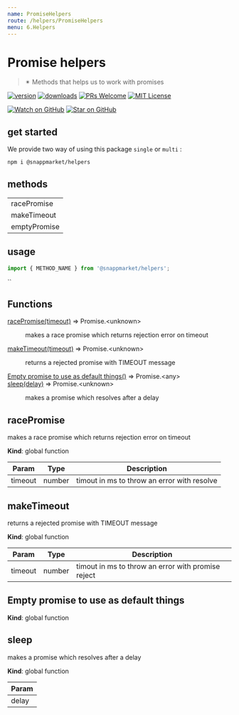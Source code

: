 ```yaml
---
name: PromiseHelpers
route: /helpers/PromiseHelpers
menu: 6.Helpers
---
```



# Promise helpers
> ✴ Methods that helps us to work with promises

[![version](https://img.shields.io/npm/v/@snappmarket/helpers.svg?style=flat-square)](https://www.npmjs.com/package/@snappmarket/helpers)
[![downloads](https://img.shields.io/npm/dm/@snappmarket/helpers.svg?style=flat-square)](https://www.npmtrends.com/@snappmarket/helpers)
[![PRs Welcome](https://img.shields.io/badge/PRs-welcome-brightgreen.svg?style=flat-square)](http://makeapullrequest.com)
[![MIT License](https://img.shields.io/npm/l/@snappmarket/helpers.svg?style=flat-square)](https://github.com/snappmarket/frontend-toolbox/blob/develop/packages/ui/index.mdx)

[![Watch on GitHub](https://img.shields.io/github/watchers/snappmarket/frontend-toolbox.svg?style=social)](https://github.com/snappmarket/frontend-toolbox/watchers)
[![Star on GitHub](https://img.shields.io/github/stars/snappmarket/frontend-toolbox.svg?style=social)](https://github.com/snappmarket/frontend-toolbox/stargazers)

## get started
We provide two way of using this package `single` or `multi` :
```bash
npm i @snappmarket/helpers
```

## methods
|        |
| ------ |
| racePromise                                                 |
| makeTimeout                                                 |
| emptyPromise                                                 |

## usage
```javascript
import { METHOD_NAME } from '@snappmarket/helpers';
```
``

## Functions

<dl>
<dt><a href="#racePromise">racePromise(timeout)</a> ⇒ Promise.&lt;unknown&gt;</dt>
<dd><p>makes a race promise which returns rejection error on timeout</p>
</dd>
<dt><a href="#makeTimeout">makeTimeout(timeout)</a> ⇒ Promise.&lt;unknown&gt;</dt>
<dd><p>returns a rejected promise with TIMEOUT message</p>
</dd>
<dt><a href="#Empty promise to use as default things">Empty promise to use as default things()</a> ⇒ Promise.&lt;any&gt;</dt>
<dd></dd>
<dt><a href="#sleep">sleep(delay)</a> ⇒ Promise.&lt;unknown&gt;</dt>
<dd><p>makes a promise which resolves after a delay</p>
</dd>
</dl>

<a name="racePromise"></a>

## racePromise
makes a race promise which returns rejection error on timeout

**Kind**: global function

| Param | Type | Description |
| --- | --- | --- |
| timeout | number | timout in ms to throw an error with resolve |

<a name="makeTimeout"></a>

## makeTimeout
returns a rejected promise with TIMEOUT message

**Kind**: global function

| Param | Type | Description |
| --- | --- | --- |
| timeout | number | timout in ms to throw an error with promise reject |

<a name="Empty promise to use as default things"></a>

## Empty promise to use as default things
**Kind**: global function
<a name="sleep"></a>

## sleep
makes a promise which resolves after a delay

**Kind**: global function

| Param |
| --- |
| delay |

